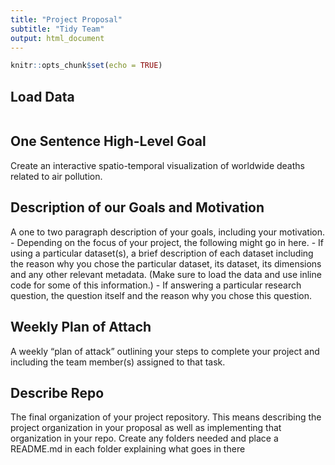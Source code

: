 ```yaml
---
title: "Project Proposal"
subtitle: "Tidy Team"
output: html_document
---
```


```r
knitr::opts_chunk$set(echo = TRUE)
```

## Load Data 

```r

```

## One Sentence High-Level Goal

Create an interactive spatio-temporal visualization of worldwide deaths related to air pollution. 

## Description of our Goals and Motivation 

A one to two paragraph description of your goals, including your motivation. 
- Depending on the focus of your project, the following might go in here.
- If using a particular dataset(s), a brief description of each dataset including the reason why you chose the particular dataset, its dataset, its dimensions and any other relevant metadata. (Make sure to load the data and use inline code for some of this information.)
- If answering a particular research question, the question itself and the reason why you chose this question.

## Weekly Plan of Attach 

A weekly “plan of attack” outlining your steps to complete your project and including the team member(s) assigned to that task.

## Describe Repo 

The final organization of your project repository. This means describing the project organization in your proposal as well as implementing that organization in your repo. Create any folders needed and place a README.md in each folder explaining what goes in there
